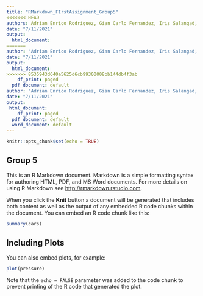 ```yaml
---
title: "RMarkdown_FIrstAssignment_Group5"
<<<<<<< HEAD
authors: Adrian Enrico Rodriguez, Gian Carlo Fernandez, Iris Salangad, John Kyle Lluz
date: "7/11/2021"
output:
  html_document:
=======
author: "Adrian Enrico Rodriguez, Gian Carlo Fernandez, Iris Salangad, John Kyle Lluz"
date: "7/11/2021"
output:
  html_document: 
>>>>>>> 8535943d640a5625d6cb99300008bb144db4f3ab
    df_print: paged
  pdf_document: default
author: "Adrian Enrico Rodriguez, Gian Carlo Fernandez, Iris Salangad, John Kyle Lluz"
date: "7/11/2021"
output:
 html_document: 
    df_print: paged
  pdf_document: default
  word_document: default
---
```


```r
knitr::opts_chunk$set(echo = TRUE)
```

## Group 5

This is an R Markdown document. Markdown is a simple formatting syntax for authoring HTML, PDF, and MS Word documents. For more details on using R Markdown see <http://rmarkdown.rstudio.com>.

When you click the **Knit** button a document will be generated that includes both content as well as the output of any embedded R code chunks within the document. You can embed an R code chunk like this:
```r
summary(cars)
```

## Including Plots

You can also embed plots, for example:

```r
plot(pressure)
```

Note that the `echo = FALSE` parameter was added to the code chunk to prevent printing of the R code that generated the plot.
